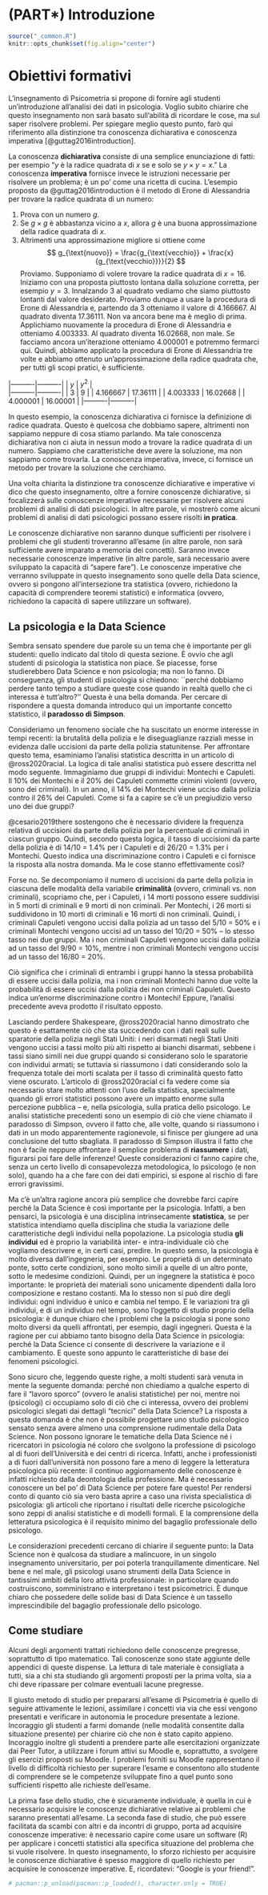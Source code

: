 # (PART\*) Introduzione {-}

```r
source("_common.R")
knitr::opts_chunk$set(fig.align="center")
```

# Obiettivi formativi

L'insegnamento di Psicometria si propone di fornire agli studenti un'introduzione all'analisi dei dati in psicologia. Voglio subito chiarire che questo insegnamento non sarà basato sull'abilità di ricordare le cose, ma sul saper risolvere problemi. Per spiegare meglio questo punto, farò qui riferimento alla distinzione tra conoscenza dichiarativa e conoscenza imperativa [@guttag2016introduction]. 

La conoscenza __dichiarativa__ consiste di una semplice enunciazione di fatti: per esempio "$y$ è la radice quadrata di $x$ se e solo se $y \times y = x$." 
La conoscenza __imperativa__  fornisce invece le istruzioni necessarie per risolvere un problema; è un po' come una ricetta di cucina. 
L'esempio proposto da @guttag2016introduction è il metodo di Erone di Alessandria per trovare la radice quadrata di un numero:

1. Prova con un numero $g$.
2. Se $g \times g$ è abbastanza vicino a $x$, allora $g$ è una buona approssimazione della radice quadrata di $x$.
3. Altrimenti una approssimazione migliore si ottiene come
$$
g_{\text{nuovo}} = \frac{g_{\text{vecchio}} + \frac{x}{g_{\text{vecchio}}}}{2}
$$
Proviamo. Supponiamo di volere trovare la radice quadrata di $x = 16$. Iniziamo con una proposta piuttosto lontana dalla soluzione corretta, per esempio $y = 3$. Innalzando 3 al quadrato vediamo che siamo piuttosto lontanti dal valore desiderato. Proviamo dunque a usare la procedura di Erone di Alessandria e, partendo da 3 otteniamo il valore di 4.166667. Al quadrato diventa 17.36111. Non va ancora bene ma è meglio di prima.  Applichiamo nuovamente la procedura di Erone di Alessandria e otteniamo 4.003333. Al quadrato diventa 16.02668, non male. Se facciamo ancora un'iterazione otteniamo 4.000001 e potremmo fermarci qui. Quindi, abbiamo applicato la procedura di Erone di Alessandria tre volte e abbiamo ottenuto un'approssimazione della radice quadrata che, per tutti gli scopi pratici, è sufficiente. 

|----------|----------|
| $y$      | $y^2$    |        
|----------|----------|
| 3        | 9        | 
| 4.166667 | 17.36111 |
| 4.003333 | 16.02668 | 
| 4.000001 | 16.00001 | 
|----------|----------|

In questo esempio, la conoscenza dichiarativa ci fornisce la definizione di radice quadrata. Questo è quelcosa che dobbiamo sapere, altrimenti non sappiamo neppure di cosa stiamo parlando. Ma tale conoscenza dichiarativa non ci aiuta in nessun modo a trovare la radice quadrata di un numero. Sappiamo che caratteristiche deve avere la soluzione, ma non sappiamo come trovarla. La conoscenza imperativa, invece, ci fornisce un metodo per trovare la soluzione che cerchiamo.
 
Una volta chiarita la distinzione tra conoscenze dichiarative e imperative vi dico che questo insegnamento, oltre a fornire conoscenze dichiarative, si focalizzerà sulle conoscenze imperative necessarie per risolvere alcuni problemi di analisi di dati psicologici. In altre parole, vi mostrerò come alcuni problemi di analisi di dati psicologici possano essere risolti __in pratica__. 

Le conoscenze dichiarative non saranno dunque sufficienti per risolvere i problemi che gli studenti troveranno all'esame (in altre parole, non sarà sufficiente avere imparato a memoria dei concetti). Saranno invece necessarie conoscenze imperative (in altre parole, sarà necessario avere sviluppato la capacità di "sapere fare"). Le conoscenze imperative che verranno sviluppate in questo insegnamento sono quelle della Data science, ovvero si pongono all'intersezione tra statistica (ovvero, richiedono la capacità di comprendere teoremi statistici) e informatica (ovvero, richiedono la capacità di sapere utilizzare un software).


## La psicologia e la Data Science

Sembra sensato spendere due parole su un tema che è importante per gli studenti: quello indicato dal titolo di questa sezione.
È ovvio che agli studenti di psicologia la statistica non piace.
Se piacesse, forse studierebbero Data Science e non psicologia; ma non lo fanno.
Di conseguenza, gli studenti di psicologia si chiedono: ``perché dobbiamo perdere tanto tempo a studiare queste cose quando in realtà quello che ci interessa è tutt'altro?''
Questa è una bella domanda. 
Per cercare di rispondere a questa domanda introduco qui un importante concetto statistico, il __paradosso di Simpson__. 

Consideriamo un fenomeno sociale che ha suscitato un enorme interesse in tempi recenti: la brutalità della polizia e le diseguaglianze razziali messe in evidenza dalle uccisioni da parte della polizia statunitense. 
Per affrontare questo tema, esaminiamo l'analisi statistica descritta in un articolo di @ross2020racial. 
La logica di tale analisi statistica può essere descritta nel modo seguente.
Immaginiamo due gruppi di individui: Montechi e Capuleti.
Il 10% dei Montechi e il 20% dei Capuleti commette crimini violenti (ovvero, sono dei criminali). 
In un anno, il 14% dei Montechi viene ucciso dalla polizia contro il 26% dei Capuleti. 
Come si fa a capire se c'è un pregiudizio verso uno dei due gruppi?  

@cesario2019there sostengono che è necessario dividere la frequenza relativa di uccisioni da parte della polizia per la percentuale di criminali in ciascun gruppo. 
Quindi, secondo questa logica, il tasso di uccisioni da parte della polizia è di 14/10 = 1.4% per i Capuleti e di 26/20 = 1.3% per i Montechi. 
Questo indica una discriminazione contro i Capuleti e ci fornisce la risposta alla nostra domanda. 
Ma le cose stanno effettivamente così? 

Forse no.
Se decomponiamo il numero di uccisioni da parte della polizia in ciascuna delle modalità della variabile __criminalità__ (ovvero, criminali vs. non criminali), scopriamo che, per i Capuleti, i 14 morti possono essere suddivisi in 5 morti di criminali e 9 morti di non criminali. 
Per Montechi, i 26 morti si suddividono in 10 morti di criminali e 16 morti di non criminali. 
Quindi, i criminali Capuleti vengono uccisi dalla polizia ad un tasso del 5/10 = 50% e i criminali Montechi vengono uccisi ad un tasso del 10/20 = 50% -- lo stesso tasso nei due gruppi. 
Ma i non criminali Capuleti vengono uccisi dalla polizia ad un tasso del 9/90 = 10%, mentre i  non criminali Montechi vengono uccisi ad un tasso del 16/80 = 20%. 

Ciò significa che i criminali di entrambi i gruppi hanno la stessa probabilità di essere uccisi dalla polizia, ma i non criminali Montechi hanno due volte la probabilità di essere uccisi dalla polizia dei non criminali Capuleti. 
Questo indica un'enorme discriminazione contro i Montechi! 
Eppure, l'analisi precedente aveva prodotto il risultato opposto.

Lasciando perdere Shakespeare, @ross2020racial hanno dimostrato che questo è esattamente ciò che sta succedendo con i dati reali sulle sparatorie della polizia negli Stati Uniti: i neri disarmati negli Stati Uniti vengono uccisi a tassi molto più alti rispetto ai bianchi disarmati, sebbene i tassi siano simili nei due gruppi quando si considerano solo le sparatorie con individui armati; se tuttavia si riassumono i dati considerando solo la frequenza totale dei morti scalata per il tasso di criminalità questo fatto viene oscurato. 
L'articolo di @ross2020racial ci fa vedere come sia necessario stare molto attenti con l'uso della statistica, specialmente quando gli errori statistici possono avere un impatto enorme sulla percezione pubblica -- e, nella psicologia, sulla pratica dello psicologo. 
Le analisi statistiche precedenti sono un esempio di ciò che viene chiamato il paradosso di Simpson, ovvero il fatto che, alle volte, quando si riassumono i dati in un modo apparentemente ragionevole, si finisce per giungere ad una conclusione del tutto sbagliata.
Il paradosso di Simpson illustra il fatto che non è facile neppure affrontare il semplice problema di __riassumere__ i dati, figurarsi poi fare delle inferenze!
Queste considerazioni ci fanno capire che, senza un certo livello di consapevolezza metodologica, lo psicologo (e non solo), quando ha a che fare con dei dati empirici, si espone al rischio di fare errori gravissimi.

Ma c'è un'altra ragione ancora più semplice che dovrebbe farci capire perché la Data Science è così importante per la psicologia.
Infatti, a ben pensarci, la psicologia è una disciplina intrinsecamente __statistica__, se per statistica intendiamo quella disciplina che studia la variazione delle caratteristiche degli individui nella popolazione. 
La psicologia studia __gli individui__ ed è proprio la variabilità  inter- e intra-individuale ciò che vogliamo descrivere e, in certi casi, predire.
In questo senso, la psicologia è molto diversa dall'ingegneria, per esempio.
Le proprietà di un determinato ponte, sotto certe condizioni, sono molto simili a quelle di un altro ponte, sotto le medesime condizioni. Quindi, per un ingegnere la statistica è poco importante: le proprietà dei materiali sono unicamente dipendenti dalla loro composizione e restano costanti. Ma lo stesso non si può dire degli individui: ogni individuo è unico e cambia nel tempo. E le variazioni tra gli individui, e di un individuo nel tempo, sono l'oggetto di studio proprio della psicologia: è dunque chiaro che i problemi che la psicologia si pone sono molto diversi da quelli affrontati, per esempio, dagli ingegneri.
Questa è la ragione per cui abbiamo tanto bisogno della Data Science in psicologia: perché la Data Science ci consente di descrivere la variazione e il cambiamento.
E queste sono appunto le caratteristiche di base dei fenomeni psicologici.

Sono sicuro che, leggendo queste righe, a molti studenti sarà venuta in mente la seguente domanda: perché non chiediamo a qualche esperto di fare il "lavoro sporco" (ovvero le analisi statistiche) per noi, mentre noi (psicologi) ci occupiamo solo di ciò che ci interessa, ovvero dei problemi psicologici slegati dai dettagli "tecnici" della Data Science?
La risposta a questa domanda è che non è possibile progettare uno studio psicologico sensato senza avere almeno una comprensione rudimentale della Data Science.
Non possono ignorare le tematiche della Data Science né i ricercatori in psicologia né coloro che svolgono la professione di psicologo al di fuori dell'Università e dei centri di ricerca.
Infatti, anche i professionisti a di fuori dall'università non possono fare a meno di leggere la letteratura psicologica più recente: il continuo aggiornamento delle conoscenze è infatti richiesto dalla deontologia della professione. Ma è necessario conoscere un bel po' di Data Science per potere fare questo! Per rendersi conto di quanto ciò sia vero basta aprire a caso una rivista specialistica di psicologia: gli articoli che riportano i risultati delle ricerche psicologiche sono zeppi di analisi statistiche e di modelli formali. 
E la comprensione della letteratura psicologica è il requisito minimo del bagaglio professionale dello psicologo.

Le considerazioni precedenti cercano di chiarire il seguente punto: la Data Science non è qualcosa da studiare a malincuore, in un singolo insegnamento universitario, per poi poterla tranquillamente dimenticare. Nel bene e nel male, gli psicologi usano strumenti della Data Science in tantissimi ambiti della loro attività professionale: in particolare quando costruiscono, somministrano e interpretano i test psicometrici.
È dunque chiaro che possedere delle solide basi di Data Science è un tassello imprescindibile del bagaglio professionale dello psicologo.

## Come studiare

Alcuni degli argomenti trattati richiedono delle conoscenze pregresse, soprattutto di tipo matematico. Tali conoscenze sono state aggiunte delle appendici di queste dispense. La lettura di tale materiale è consigliata a tutti, sia a chi sta studiando gli argomenti proposti per la prima volta, sia a chi deve ripassare per colmare eventuali lacune pregresse. 

Il giusto metodo di studio per prepararsi all'esame di Psicometria è quello di seguire attivamente le lezioni, assimilare i concetti via via che essi vengono presentati e verificare in autonomia le procedure presentate a lezione. Incoraggio gli studenti a farmi domande (nelle modalità consentite dalla situazione presente) per chiarire ciò che non è stato capito appieno. Incoraggio inoltre gli studenti a prendere parte alle esercitazioni organizzate dai Peer Tutor, a utilizzare i forum attivi su Moodle e, soprattutto, a svolgere gli esercizi proposti su Moodle. I problemi forniti su Moodle rappresentano il livello di difficoltà richiesto per superare l'esame e consentono allo studente di comprendere se le competenze sviluppate fino a quel punto sono sufficienti rispetto alle richieste dell'esame. 

La prima fase dello studio, che è sicuramente individuale, è quella in cui è necessario acquisire le conoscenze dichiarative relative ai problemi che saranno presentati all'esame. La seconda fase di studio, che può essere facilitata da scambi con altri e da incontri di gruppo, porta ad acquisire conoscenze imperative: è necessario capire come usare un software (R) per applicare i concetti statistici alla specifica situazione del problema che si vuole risolvere. In questo insegnamento, lo sforzo richiesto per acquisire le conoscenze dichiarative è spesso maggiore di quello richiesto per acquisire le conoscenze imperative. E, ricordatevi: "Google is your friend!".


```r
# pacman::p_unload(pacman::p_loaded(), character.only = TRUE)
```


